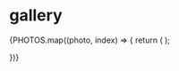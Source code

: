 # gallery


<div className="flex flex-col gap-2">
  {PHOTOS.map((photo, index) => {
    return (
      <GalleryImage
        key={photo.name}
        caption={photo.caption ?? index + 1}
        src={isUrl(photo.name) ? photo.name : `images/gallery/${photo.name}`}
      />
    );

})}

</div>
